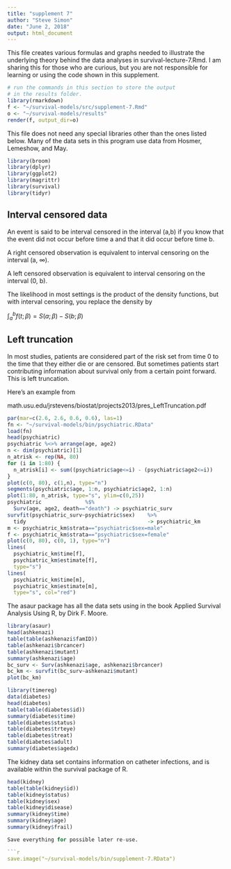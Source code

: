```yaml
---
title: "supplement 7"
author: "Steve Simon"
date: "June 2, 2018"
output: html_document
---
```


This file creates various formulas and graphs needed to illustrate the underlying theory behind the data analyses in survival-lecture-7.Rmd. I am sharing this for those who are curious, but you are not responsible for learning or using the code shown in this supplement.

```r
# run the commands in this section to store the output
# in the results folder.
library(rmarkdown)
f <- "~/survival-models/src/supplement-7.Rmd"
o <- "~/survival-models/results"
render(f, output_dir=o)
```

This file does not need any special libraries other than the ones listed below. Many of the data sets in this program use data from Hosmer, Lemeshow, and May.

```r
library(broom)
library(dplyr)
library(ggplot2)
library(magrittr)
library(survival)
library(tidyr)
```

## Interval censored data

An event is said to be interval censored in the interval (a,b) if you know that the event did not occur before time a and that it did occur before time b.

A right censored observation is equivalent to interval censoring on the interval (a, $\infty$).

A left censored observation is equivalent to interval censoring on the interval (0, b).

The likelihood in most settings is the product of the density functions, but with interval censoring, you replace the density by

$\int_a^b f(t; \beta) = S(a; \beta)-S(b; \beta)$

## Left truncation

In most studies, patients are considered part of the risk set from time 0 to the time that they either die or are censored. But sometimes patients start contributing information about survival only from a certain point forward. This is left truncation.

Here's an example from

math.usu.edu/jrstevens/biostat/projects2013/pres_LeftTruncation.pdf

```r
par(mar=c(2.6, 2.6, 0.6, 0.6), las=1)
fn <- "~/survival-models/bin/psychiatric.RData"
load(fn)
head(psychiatric)
psychiatric %<>% arrange(age, age2)
n <- dim(psychiatric)[1]
n_atrisk <- rep(NA, 80)
for (i in 1:80) {
  n_atrisk[i] <- sum((psychiatric$age<=i) - (psychiatric$age2<=i))
}
plot(c(0, 80), c(1,n), type="n")
segments(psychiatric$age, 1:n, psychiatric$age2, 1:n)
plot(1:80, n_atrisk, type="s", ylim=c(0,25))
psychiatric              %$%
  Surv(age, age2, death=="death") -> psychiatric_surv
survfit(psychiatric_surv~psychiatric$sex)    %>%
  tidy                                       -> psychiatric_km
m <- psychiatric_km$strata=="psychiatric$sex=male"
f <- psychiatric_km$strata=="psychiatric$sex=female"
plot(c(0, 80), c(0, 1), type="n")
lines(
  psychiatric_km$time[f],
  psychiatric_km$estimate[f], 
  type="s")
lines(
  psychiatric_km$time[m], 
  psychiatric_km$estimate[m], 
  type="s", col="red")
```

The asaur package has all the data sets using in the book Applied Survival Analysis Using R, by Dirk F. Moore.

```r
library(asaur)
head(ashkenazi)
table(table(ashkenazi$famID))
table(ashkenazi$brcancer)
table(ashkenazi$mutant)
summary(ashkenazi$age)
bc_surv <- Surv(ashkenazi$age, ashkenazi$brcancer)
bc_km <- survfit(bc_surv~ashkenazi$mutant)
plot(bc_km)
```

```r
library(timereg)
data(diabetes)
head(diabetes)
table(table(diabetes$id))
summary(diabetes$time)
table(diabetes$status)
table(diabetes$trteye)
table(diabetes$treat)
table(diabetes$adult)
summary(diabetes$agedx)
```

The kidney data set contains information on catheter infections, and is available within the survival package of R.

```r
head(kidney)
table(table(kidney$id))
table(kidney$status)
table(kidney$sex)
table(kidney$disease)
summary(kidney$time)
summary(kidney$age)
summary(kidney$frail)

Save everything for possible later re-use.

```r
save.image("~/survival-models/bin/supplement-7.RData")
```